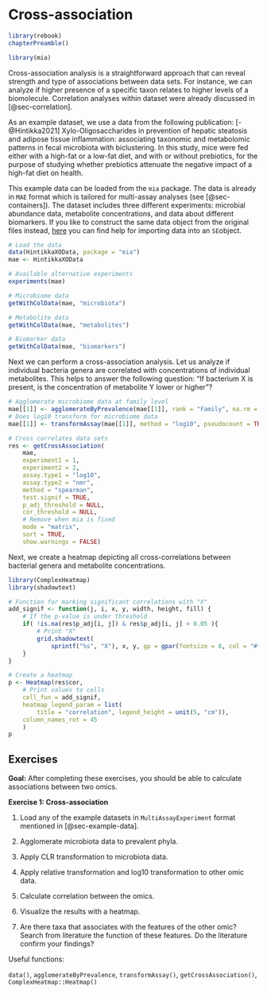 # Cross-association {#sec-cross-correlation}

```r
library(rebook)
chapterPreamble()
```

```r
library(mia)
```

Cross-association analysis is a straightforward approach that can
reveal strength and type of associations between data sets. For instance,
we can analyze if higher presence of a specific taxon relates to higher
levels of a biomolecule. Correlation analyses within dataset were already
discussed in [@sec-correlation].

As an example dataset, we use a data from the following publication:
[-@Hintikka2021] Xylo-Oligosaccharides in prevention of hepatic
steatosis and adipose tissue inflammation: associating taxonomic and
metabolomic patterns in fecal microbiota with biclustering.
In this study, mice were fed either with a high-fat or a low-fat diet,
and with or without prebiotics, for the purpose of studying whether prebiotics
attenuate the negative impact of a high-fat diet on health.

This example data can be loaded from the `mia` package. The data is
already in `MAE` format which is tailored for multi-assay analyses
(see [@sec-containers]). The dataset includes three different experiments:
microbial abundance data, metabolite concentrations, and data about
different biomarkers. If you like to construct the same data object from the
original files instead, [here]([@sec-loading-experimental-microbiome-data]) 
you can find help for importing data into an `SE`object.

```r
# Load the data
data(HintikkaXOData, package = "mia")
mae <- HintikkaXOData
```

```r
# Available alternative experiments
experiments(mae)
```

```r
# Microbiome data
getWithColData(mae, "microbiota")
```

```r
# Metabolite data
getWithColData(mae, "metabolites")
```

```r
# Biomarker data
getWithColData(mae, "biomarkers")
```

Next we can perform a cross-association analysis. Let us analyze if
individual bacteria genera are correlated with concentrations of
individual metabolites. This helps to answer the following question: "If
bacterium X is present, is the concentration of metabolite Y lower or higher"?

```r
# Agglomerate microbiome data at family level
mae[[1]] <- agglomerateByPrevalence(mae[[1]], rank = "Family", na.rm = TRUE)
# Does log10 transform for microbiome data
mae[[1]] <- transformAssay(mae[[1]], method = "log10", pseudocount = TRUE)

# Cross correlates data sets
res <- getCrossAssociation(
    mae,
    experiment1 = 1,
    experiment2 = 2,
    assay.type1 = "log10",
    assay.type2 = "nmr",
    method = "spearman",
    test.signif = TRUE,
    p_adj_threshold = NULL,
    cor_threshold = NULL,
    # Remove when mia is fixed
    mode = "matrix",
    sort = TRUE,
    show.warnings = FALSE)
```

Next, we create a heatmap depicting all cross-correlations between bacterial
genera and metabolite concentrations.

```r
library(ComplexHeatmap)
library(shadowtext)

# Function for marking significant correlations with "X"
add_signif <- function(j, i, x, y, width, height, fill) {
    # If the p-value is under threshold
    if( !is.na(res$p_adj[i, j]) & res$p_adj[i, j] < 0.05 ){
        # Print "X"
        grid.shadowtext(
            sprintf("%s", "X"), x, y, gp = gpar(fontsize = 8, col = "#f5f5f5"))
    }
}

# Create a heatmap
p <- Heatmap(res$cor,
    # Print values to cells
    cell_fun = add_signif,
    heatmap_legend_param = list(
        title = "correlation", legend_height = unit(5, "cm")),
    column_names_rot = 45
    )
p
```

::: {.callout-tip icon=false}
## Exercises

**Goal:** After completing these exercises, you should be able to calculate
associations between two omics.

**Exercise 1: Cross-association**

1. Load any of the example datasets in `MultiAssayExperiment` format mentioned
in [@sec-example-data].

2. Agglomerate microbiota data to prevalent phyla.

3. Apply CLR transformation to microbiota data.

4. Apply relative transformation and log10 transformation to other omic data.

5. Calculate correlation between the omics.

6. Visualize the results with a heatmap.

7. Are there taxa that associates with the features of the other omic? Search
from literature the function of these features. Do the literature confirm your
findings?

Useful functions:

`data()`, `agglomerateByPrevalence`, `transformAssay()`,
`getCrossAssociation()`, `ComplexHeatmap::Heatmap()`

:::
